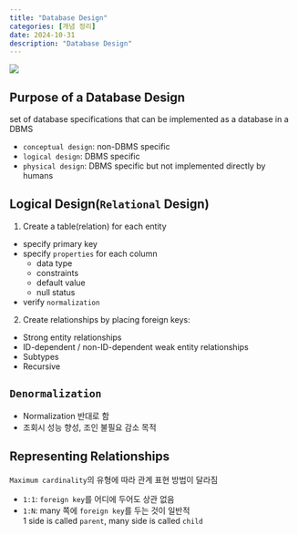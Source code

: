 ```yaml
---
title: "Database Design"
categories: [개념 정리]
date: 2024-10-31
description: "Database Design"
---
```


![](/img/db-thumb.jpg){.post-thumbnail}

## Purpose of a Database Design

set of database specifications that can be implemented as a database in a DBMS

- `conceptual design`: non-DBMS specific
- `logical design`: DBMS specific
- `physical design`: DBMS specific but not implemented directly by humans

## Logical Design(`Relational` Design)

1. Create a table(relation) for each entity
  - specify primary key
  - specify `properties` for each column  
    - data type
    - constraints
    - default value
    - null status
  - verify `normalization`

2. Create relationships by placing foreign keys:
  - Strong entity relationships
  - ID-dependent / non-ID-dependent weak entity relationships
  - Subtypes
  - Recursive

## `Denormalization`

- Normalization 반대로 함
- 조회시 성능 향성, 조인 불필요 감소 목적

## Representing Relationships

`Maximum cardinality`의 유형에 따라 관계 표현 방법이 달라짐

- `1:1`: `foreign key`를 어디에 두어도 상관 없음
- `1:N`: many 쪽에 `foreign key`를 두는 것이 일반적  
  1 side is called `parent`, many side is called `child`
